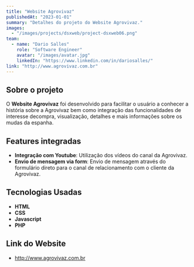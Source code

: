 ```yaml
---
title: "Website Agrovivaz"
publishedAt: "2023-01-01"
summary: "Detalhes do projeto do Website Agrovivaz."
images:
  - "/images/projects/dsxweb/project-dsxweb06.png"
team:
  - name: "Dario Salles"
    role: "Software Engineer"
    avatar: "/images/avatar.jpg"
    linkedIn: "https://www.linkedin.com/in/dariosalles/"
link: "http://www.agrovivaz.com.br"
---
```


## Sobre o projeto

O **Website Agrovivaz** foi desenvolvido para facilitar  o usuário a conhecer a história sobre a Agrovivaz bem como integração das funcionalidades de interesse decompra, visualização, detalhes e mais informações sobre os mudas da espanha.

## Features integradas

- **Integração com Youtube**: Utilização dos vídeos do canal da Agrovivaz.
- **Envio de mensagem via form**: Envio de mensagem através do formulário direto para o canal de relacionamento com o cliente da Agrovivaz.

## Tecnologias Usadas

- **HTML**
- **CSS**
- **Javascript**
- **PHP**

## Link do Website

- http://www.agrovivaz.com.br


